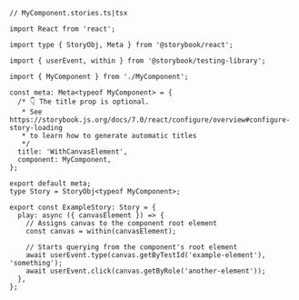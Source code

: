 ```tsx
// MyComponent.stories.ts|tsx

import React from 'react';

import type { StoryObj, Meta } from '@storybook/react';

import { userEvent, within } from '@storybook/testing-library';

import { MyComponent } from './MyComponent';

const meta: Meta<typeof MyComponent> = {
  /* 👇 The title prop is optional.
   * See https://storybook.js.org/docs/7.0/react/configure/overview#configure-story-loading
   * to learn how to generate automatic titles
   */
  title: 'WithCanvasElement',
  component: MyComponent,
};

export default meta;
type Story = StoryObj<typeof MyComponent>;

export const ExampleStory: Story = {
  play: async ({ canvasElement }) => {
    // Assigns canvas to the component root element
    const canvas = within(canvasElement);

    // Starts querying from the component's root element
    await userEvent.type(canvas.getByTestId('example-element'), 'something');
    await userEvent.click(canvas.getByRole('another-element'));
  },
};
```

